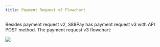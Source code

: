 ```yaml
---
title: Payment Request v3 Flowchart
---
```


Besides payment request v2, S88Pay has payment request v3 with API POST method. The payment request v3 flowchart:

<Frame caption="S88Pay Payment Flowchart V3">
  <img src="/images/flowchart_v3.png" />
</Frame>
